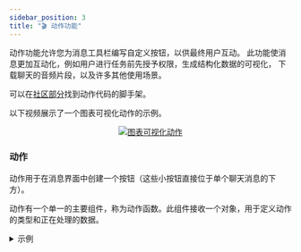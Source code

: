 ```yaml
---
sidebar_position: 3
title: "🎬 动作功能"
---
```


动作功能允许您为消息工具栏编写自定义按钮，以供最终用户互动。
此功能使消息更加互动化，例如用户进行任务前先授予权限，生成结构化数据的可视化，
下载聊天的音频片段，以及许多其他使用场景。

可以在[社区部分](https://openwebui.com/f/hub/custom_action/)找到动作代码的脚手架。

以下视频展示了一个图表可视化动作的示例。

<p align="center">
  <a href="#">
    <img src="/images/pipelines/graph-viz-action.gif" alt="图表可视化动作" />
  </a>
</p>


### 动作
动作用于在消息界面中创建一个按钮（这些小按钮直接位于单个聊天消息的下方）。

动作有一个单一的主要组件，称为动作函数。此组件接收一个对象，用于定义动作的类型和正在处理的数据。

<details>
<summary>示例</summary>

```python
async def action(
        self,
        body: dict,
        __user__=None,
        __event_emitter__=None,
        __event_call__=None,
    ) -> Optional[dict]:
        print(f"action:{__name__}")

        response = await __event_call__(
            {
                "type": "input",
                "data": {
                    "title": "写一条消息",
                    "message": "在此处写一条要添加的消息",
                    "placeholder": "输入您的消息",
                },
            }
        )
        print(response)
```
</details>
